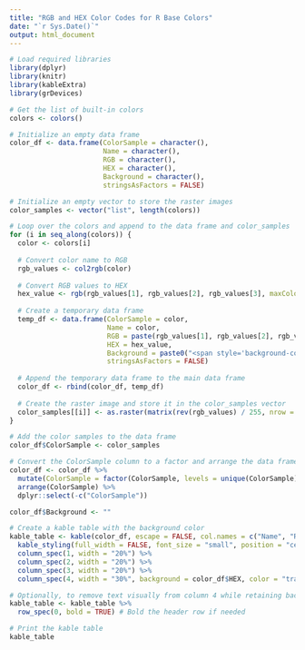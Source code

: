 ```yaml
---
title: "RGB and HEX Color Codes for R Base Colors"
date: "`r Sys.Date()`"
output: html_document
---
```


```r
# Load required libraries
library(dplyr)
library(knitr)
library(kableExtra)
library(grDevices)
```

```r
# Get the list of built-in colors
colors <- colors()

# Initialize an empty data frame
color_df <- data.frame(ColorSample = character(),
                       Name = character(),
                       RGB = character(),
                       HEX = character(),
                       Background = character(),
                       stringsAsFactors = FALSE)

# Initialize an empty vector to store the raster images
color_samples <- vector("list", length(colors))
```

```r
# Loop over the colors and append to the data frame and color_samples
for (i in seq_along(colors)) {
  color <- colors[i]
  
  # Convert color name to RGB
  rgb_values <- col2rgb(color)
  
  # Convert RGB values to HEX
  hex_value <- rgb(rgb_values[1], rgb_values[2], rgb_values[3], maxColorValue = 255)
  
  # Create a temporary data frame
  temp_df <- data.frame(ColorSample = color,
                        Name = color,
                        RGB = paste(rgb_values[1], rgb_values[2], rgb_values[3], sep = " "),
                        HEX = hex_value,
                        Background = paste0("<span style='background-color:", hex_value, "; padding: 4px 8px; display: inline-block;'>&nbsp;</span>"),
                        stringsAsFactors = FALSE)
  
  # Append the temporary data frame to the main data frame
  color_df <- rbind(color_df, temp_df)
  
  # Create the raster image and store it in the color_samples vector
  color_samples[[i]] <- as.raster(matrix(rev(rgb_values) / 255, nrow = 1))
}

# Add the color samples to the data frame
color_df$ColorSample <- color_samples
```

```r
# Convert the ColorSample column to a factor and arrange the data frame
color_df <- color_df %>%
  mutate(ColorSample = factor(ColorSample, levels = unique(ColorSample))) %>%
  arrange(ColorSample) %>%
  dplyr::select(-c("ColorSample"))

color_df$Background <- ""
```

```r
# Create a kable table with the background color
kable_table <- kable(color_df, escape = FALSE, col.names = c("Name", "RGB", "HEX", "Background")) %>%
  kable_styling(full_width = FALSE, font_size = "small", position = "center") %>%
  column_spec(1, width = "20%") %>%
  column_spec(2, width = "20%") %>%
  column_spec(3, width = "20%") %>%
  column_spec(4, width = "30%", background = color_df$HEX, color = "transparent")

# Optionally, to remove text visually from column 4 while retaining background colors
kable_table <- kable_table %>%
  row_spec(0, bold = TRUE) # Bold the header row if needed

# Print the kable table
kable_table
```